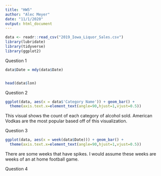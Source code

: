 ```yaml
---
title: "HW5"
author: "Alec Meyer"
date: "11/1/2020"
output: html_document
---
```


```r
data <- readr::read_csv("2019_Iowa_Liquor_Sales.csv")
library(lubridate)
library(tidyverse)
library(ggplot2)
```

Question 1<br />
```r
data$Date = mdy(data$Date)


head(data$lon)
```

Question 2<br />
```r
ggplot(data, aes(x = data$'Category Name')) + geom_bar() +
  theme(axis.text.x=element_text(angle=90,hjust=1,vjust=0.5))
```
This visual shows the count of each category
of alcohol sold.
American Vodkas are the most popular based off of this visualization.

Question 3<br />
```r
ggplot(data, aes(x = week(data$Date))) + geom_bar() +
  theme(axis.text.x=element_text(angle=90,hjust=1,vjust=0.5))
```
There are some weeks that have spikes. I would assume these weeks are weeks of an 
at home football game.

Question 4<br />
```r
```